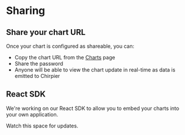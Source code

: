 # Sharing

## Share your chart URL

Once your chart is configured as shareable, you can:

- Copy the chart URL from the [Charts](https://www.chirpier.co/auth) page
- Share the password
- Anyone will be able to view the chart update in real-time as data is emitted to Chirpier

## React SDK

We're working on our React SDK to allow you to embed your charts into your own application.

Watch this space for updates.
